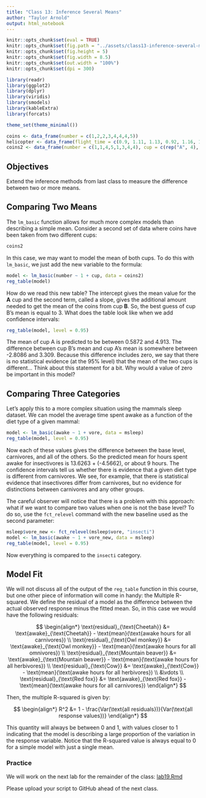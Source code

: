 ```yaml
---
title: "Class 13: Inference Several Means"
author: "Taylor Arnold"
output: html_notebook
---
```


```r
knitr::opts_chunk$set(eval = TRUE)
knitr::opts_chunk$set(fig.path = "../assets/class13-inference-several-means/")
knitr::opts_chunk$set(fig.height = 5)
knitr::opts_chunk$set(fig.width = 8.5)
knitr::opts_chunk$set(out.width = "100%")
knitr::opts_chunk$set(dpi = 300)
```

```r
library(readr)
library(ggplot2)
library(dplyr)
library(viridis)
library(smodels)
library(kableExtra)
library(forcats)

theme_set(theme_minimal())

coins <- data_frame(number = c(1,2,2,3,4,4,4,5))
helicopter <- data_frame(flight_time = c(0.9, 1.11, 1.13, 0.92, 1.16, 1.11))
coins2 <- data_frame(number = c(1,1,4,5,1,3,4,4), cup = c(rep("A", 4), rep("B", 4)))
```

## Objectives

Extend the inference methods from last class to measure the difference
between two or more means.

## Comparing Two Means

The `lm_basic` function allows for much more complex models than
describing a simple mean. Consider a second set of data where
coins have been taken from two different cups:

```r
coins2
```

In this case, we may want to model the mean of both cups. To
do this with `lm_basic`, we just add the new variable to the
formula:

```r
model <- lm_basic(number ~ 1 + cup, data = coins2)
reg_table(model)
```

How do we read this new table? The intercept gives the mean
value for the **A** cup and the second term, called a slope,
gives the additional amount needed to get the mean of the
coins from cup **B**. So, the best guess of cup B's mean is
equal to 3. What does the table look like when we add confidence
intervals:

```r
reg_table(model, level = 0.95)
```

The mean of cup A is predicted to be between 0.5872 and 4.913.
The difference between cup B's mean and cup A's mean is somewhere
between -2.8086 and 3.309. Because this difference includes zero,
we say that there is no statistical evidence (at the 95% level)
that the mean of the two cups is different... Think about this
statement for a bit. Why would a value of zero be important in
this model?

## Comparing Three Categories

Let's apply this to a more complex situation using the mammals sleep
dataset. We can model the average time spent awake as a function
of the diet type of a given mammal:

```r
model <- lm_basic(awake ~ 1 + vore, data = msleep)
reg_table(model, level = 0.95)
```

Now each of these values gives the difference between the base level,
carnivores, and all of the others. So the predicted mean for hours
spent awake for insectivores is 13.6263 + (-4.5662), or about 9 hours.
The confidence intervals tell us whether there is evidence that a
given diet type is different from carnivores. We see, for example,
that there is statistical evidence that insectivores differ from
carnivores, but no evidence for distinctions between carnivores
and any other groups.

The careful observer will notice that there is a problem with this
approach: what if we want to compare two values when one is not the
base level? To do so, use the `fct_relevel` command with the new
baseline used as the second parameter:

```r
msleep$vore_new <- fct_relevel(msleep$vore, "insecti")
model <- lm_basic(awake ~ 1 + vore_new, data = msleep)
reg_table(model, level = 0.95)
```

Now everything is compared to the `insecti` category.

## Model Fit

We will not discuss all of the output of the `reg_table` function in
this course, but one other piece of information will come in handy:
the Multiple R-squared. We define the residual of a model as the
difference between the actual observed response minus the fitted
mean. So, in this case we would have the following residuals:

$$ \begin{align*}
\text{residual}_{\text{Cheetah}} &= \text{awake}_{\text{Cheetah}} - \text{mean}(\text{awake hours for all carnivores}) \\
\text{residual}_{\text{Owl monkey}} &= \text{awake}_{\text{Owl monkey}} - \text{mean}(\text{awake hours for all omnivores}) \\
\text{residual}_{\text{Mountain beaver}} &= \text{awake}_{\text{Mountain beaver}} - \text{mean}(\text{awake hours for all herbivores}) \\
\text{residual}_{\text{Cow}} &= \text{awake}_{\text{Cow}} - \text{mean}(\text{awake hours for all herbivores}) \\
&\vdots \\
\text{residual}_{\text{Red fox}} &= \text{awake}_{\text{Red fox}} - \text{mean}(\text{awake hours for all carnivores})
\end{align*} $$

Then, the multiple R-squared is given by:

$$ \begin{align*}
R^2 &= 1 - \frac{Var(\text{all residuals})}{Var(\text{all response values})}
\end{align*} $$

This quantity will always be between 0 and 1, with values closer to 1 indicating
that the model is describing a large proportion of the variation in the response variable.
Notice that the R-squared value is always equal to 0 for a simple model with just a single
mean.

### Practice

We will work on the next lab for the remainder of the class:
<a href="https://raw.githubusercontent.com/statsmaths/stat209/master/labs/lab19.Rmd" download="lab19.Rmd" target="_blank">lab19.Rmd</a>

Please upload your script to GitHub ahead of the next class.







